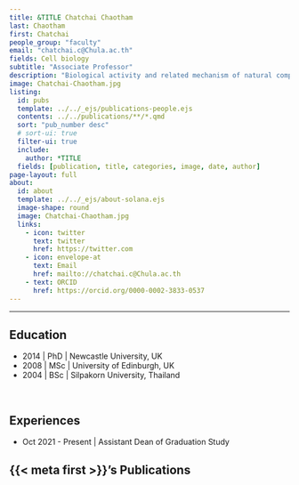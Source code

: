 ```yaml
---
title: &TITLE Chatchai Chaotham
last: Chaotham
first: Chatchai
people_group: "faculty"
email: "chatchai.c@Chula.ac.th"
fields: Cell biology
subtitle: "Associate Professor"
description: "Biological activity and related mechanism of natural compound"
image: Chatchai-Chaotham.jpg
listing:
  id: pubs
  template: ../../_ejs/publications-people.ejs 
  contents: ../../publications/**/*.qmd
  sort: "pub_number desc"
  # sort-ui: true
  filter-ui: true
  include:
    author: *TITLE
  fields: [publication, title, categories, image, date, author]
page-layout: full
about: 
  id: about
  template: ../../_ejs/about-solana.ejs 
  image-shape: round
  image: Chatchai-Chaotham.jpg
  links:
    - icon: twitter
      text: twitter
      href: https://twitter.com
    - icon: envelope-at
      text: Email
      href: mailto://chatchai.c@Chula.ac.th
    - text: ORCID
      href: https://orcid.org/0000-0002-3833-0537
---
```


<hr>


:::{#about}



## Education

- 2014 | PhD | Newcastle University, UK
- 2008 | MSc | University of Edinburgh, UK
- 2004 | BSc | Silpakorn University, Thailand

<br>

## Experiences

- Oct 2021 - Present | Assistant Dean of Graduation Study

:::

## {{< meta first >}}'s Publications

:::{#pubs}
:::